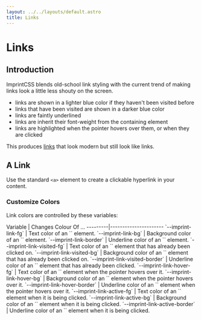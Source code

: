 ```yaml
---
layout: ../../layouts/default.astro
title: Links
---
```


# Links

## Introduction

ImprintCSS blends old-school link styling with the current trend of making links look a little less shouty on the screen.

* links are shown in a lighter blue color if they haven't been visited before
* links that have been visited are shown in a darker blue color
* links are faintly underlined
* links are inherit their font-weight from the containing element
* links are highlighted when the pointer hovers over them, or when they are clicked

This produces [links](links) that look modern but still look like links.

## A Link

Use the standard `<a>` element to create a clickable hyperlink in your content.

### Customize Colors

Link colors are controlled by these variables:

<div>
Variable | Changes Colour Of ...
---------|----------------------
`--imprint-link-fg` | Text color of an `<a>` element.
`--imprint-link-bg` | Background color of an `<a>` element.
`--imprint-link-border` | Underline color of an `<a>` element.
`--imprint-link-visited-fg` | Text color of an `<a>` element that has already been clicked on.
`--imprint-link-visited-bg` | Background color of an `<a>` element that has already been clicked on.
`--imprint-link-visited-border` | Underline color of an `<a>` element that has already been clicked.
`--imprint-link-hover-fg` | Text color of an `<a>` element when the pointer hovers over it.
`--imprint-link-hover-bg` | Background color of an `<a>` element when the pointer hovers over it.
`--imprint-link-hover-border` | Underline color of an `<a>` element when the pointer hovers over it.
`--imprint-link-active-fg` | Text color of an `<a>` element when it is being clicked.
`--imprint-link-active-bg` | Background color of an `<a>` element when it is being clicked.
`--imprint-link-active-border` | Underline color of an `<a>` element when it is being clicked.
</div>